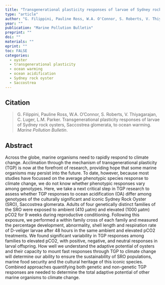 ```yaml
---
title: "Transgenerational plasticity responses of larvae of Sydney rock oysters, Saccostrea glomerata, to ocean warming"
type: "article"
author: "G. Filippini, Pauline Ross, W.A. O'Connor, S. Roberts, V. Thiyagarajan, C. Luger, L.M. Parker"
year: ""
publication: "Marine Pollution Bulletin"
preprint: ""
doi: ""
materials: ""
eprint: ""
toc: FALSE
categories:
  - oyster
  - transgenerational plasticity
  - ocean warming
  - ocean acidification
  - Sydney rock oyster
  - Saccostrea
---
```


## Citation

> G. Filippini, Pauline Ross, W.A. O'Connor, S. Roberts, V. Thiyagarajan, C. Luger, L.M. Parker. Transgenerational plasticity responses of larvae of Sydney rock oysters, Saccostrea glomerata, to ocean warming. *Marine Pollution Bulletin*.

## Abstract

Across the globe, marine organisms need to rapidly respond to climate change. Acclimation through the mechanism of transgenerational plasticity (TGP) is now at the forefront of research, providing hope that some marine organisms may persist into the future. To date, however, because most studies have focussed on the average phenotypic species response to climate change, we do not know whether phenotypic responses vary among genotypes. Here, we take a next critical step in TGP research to assess whether TGP responses to ocean acidification (OA) differ among genotypes of the culturally significant and iconic Sydney Rock Oyster (SRO), Saccostrea glomerata. Adults of four genetically distinct families of the SRO were exposed to ambient (410 µatm) and elevated (1000&nbsp;µatm) pCO2 for 9 weeks during reproductive conditioning. Following this exposure, we performed a within family cross of each family and measured the percentage development, abnormality, shell length and respiration rate of D-veliger larvae after 48 hours in the same ambient and elevated pCO2 treatments. We found significant variability in TGP responses among families to elevated pCO2, with positive, negative, and neutral responses in larval offspring. How well we understand the adaptive potential of oysters and their capacity to mount fast responses through TGP to climate change will determine our ability to ensure the sustainability of SRO populations, marine food security and the cultural heritage of this iconic species. Combined approaches quantifying both genetic and non-genetic TGP responses are needed to determine the total adaptive potential of other marine organisms to climate change.
